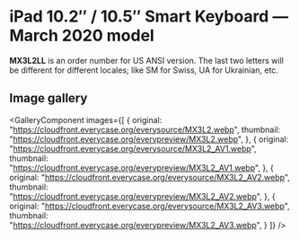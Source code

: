 
# iPad 10.2″ / 10.5″ Smart Keyboard — March 2020 model

<Callout type='info' emoji='👉🏻'>**MX3L2LL** is an order number for US ANSI version. The last two letters will be different for different locales; like SM for Swiss, UA for Ukrainian, etc.</Callout>

## Image gallery

<GalleryComponent
    images={[
      {
        original: "https://cloudfront.everycase.org/everysource/MX3L2.webp",
        thumbnail: "https://cloudfront.everycase.org/everypreview/MX3L2.webp",
      },
      {
        original: "https://cloudfront.everycase.org/everysource/MX3L2_AV1.webp",
        thumbnail: "https://cloudfront.everycase.org/everypreview/MX3L2_AV1.webp",
      },
      {
        original: "https://cloudfront.everycase.org/everysource/MX3L2_AV2.webp",
        thumbnail: "https://cloudfront.everycase.org/everypreview/MX3L2_AV2.webp",
      },
      {
        original: "https://cloudfront.everycase.org/everysource/MX3L2_AV3.webp",
        thumbnail: "https://cloudfront.everycase.org/everypreview/MX3L2_AV3.webp",
      }
    ]}
  />
